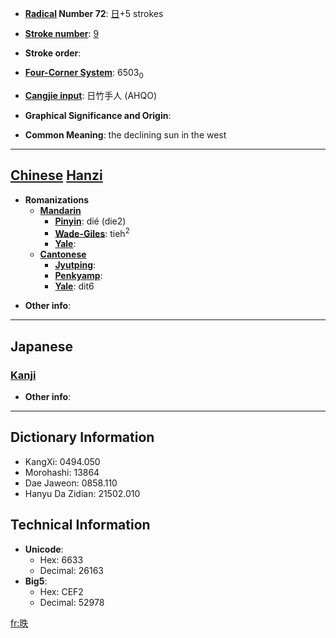 * '''[[Wiktionary:Chinese radical index| Radical]] Number 72''': [[Wiktionary:Chinese radical index 日|日]]+5 strokes

* '''[[Wiktionary:Chinese total strokes index|Stroke number]]''': [[Wiktionary:Chinese total strokes index 9|9]]

* '''Stroke order''': 

* '''[[Wiktionary:Chinese four corner index|Four-Corner System]]''': 6503<sub>0</sub>

* '''[[Wiktionary:Chinese Cangjie index|Cangjie input]]''': 日竹手人 (AHQO)

* '''Graphical Significance and Origin''': 

* '''Common Meaning''': the declining sun in the west

----

== [[Chinese]] [[Hanzi]] ==

* '''Romanizations'''
** '''[[Mandarin]]'''
*** '''[[Pinyin]]''': dié (die2)
*** '''[[Wade-Giles]]''': tieh<sup>2</sup>
*** '''[[Yale]]''': 
** '''[[Cantonese]]'''
*** '''[[Jyutping]]''':
*** '''[[Penkyamp]]''': 
*** '''[[Yale]]''': dit6

* '''Other info''': 

----

==Japanese==
===[[Kanji]]===
{{kanji|on readings=[[てつ]] (tetsu), [[でち]] (dechi), [[いつ]] (itsu)
|kun readings=[[かたむく]] (katamuku)
}}

* '''Other info''':  

----

== Dictionary Information ==

* KangXi: 0494.050
* Morohashi: 13864
* Dae Jaweon: 0858.110
* Hanyu Da Zidian: 21502.010

== Technical Information ==

* '''Unicode''':
** Hex: 6633
** Decimal: 26163
* '''Big5''':
** Hex: CEF2
** Decimal: 52978

[[fr:昳]]